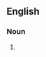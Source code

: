 ==English==

===Noun===
{{en-noun|head=[[head]] [[rush]]}}

# {{alternative spelling of|headrush|lang=en}}